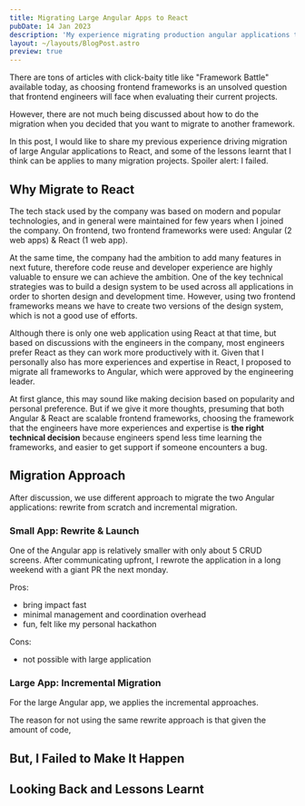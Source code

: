 ```yaml
---
title: Migrating Large Angular Apps to React
pubDate: 14 Jan 2023
description: 'My experience migrating production angular applications to React and lessons learnt in the process'
layout: ~/layouts/BlogPost.astro
preview: true
---
```


There are tons of articles with click-baity title like "Framework Battle" available today, as choosing frontend frameworks is an unsolved question that frontend engineers will face when evaluating their current projects.

However, there are not much being discussed about how to do the migration when you decided that you want to migrate to another framework.

In this post, I would like to share my previous experience driving migration of large Angular applications to React, and some of the lessons learnt that I think can be applies to many migration projects. Spoiler alert: I failed.

## Why Migrate to React

The tech stack used by the company was based on modern and popular technologies, and in general were maintained for few years when I joined the company. On frontend, two frontend frameworks were used: Angular (2 web apps) & React (1 web app).

At the same time, the company had the ambition to add many features in next future, therefore code reuse and developer experience are highly valuable to ensure we can achieve the ambition. One of the key technical strategies was to build a design system to be used across all applications in order to shorten design and development time. However, using two frontend frameworks means we have to create two versions of the design system, which is not a good use of efforts.

Although there is only one web application using React at that time, but based on discussions with the engineers in the company, most engineers prefer React as they can work more productively with it. Given that I personally also has more experiences and expertise in React, I proposed to migrate all frameworks to Angular, which were approved by the engineering leader.

At first glance, this may sound like making decision based on popularity and personal preference. But if we give it more thoughts, presuming that both Angular & React are scalable frontend frameworks, choosing the framework that the engineers have more experiences and expertise is **the right technical decision** because engineers spend less time learning the frameworks, and easier to get support if someone encounters a bug.

## Migration Approach

After discussion, we use different approach to migrate the two Angular applications: rewrite from scratch and incremental migration.

### Small App: Rewrite & Launch

One of the Angular app is relatively smaller with only about 5 CRUD screens. After communicating upfront, I rewrote the application in a long weekend with a giant PR the next monday.

Pros:

- bring impact fast
- minimal management and coordination overhead
- fun, felt like my personal hackathon

Cons:

- not possible with large application

### Large App: Incremental Migration

For the large Angular app, we applies the incremental approaches.

The reason for not using the same rewrite approach is that given the amount of code,

## But, I Failed to Make It Happen

## Looking Back and Lessons Learnt
